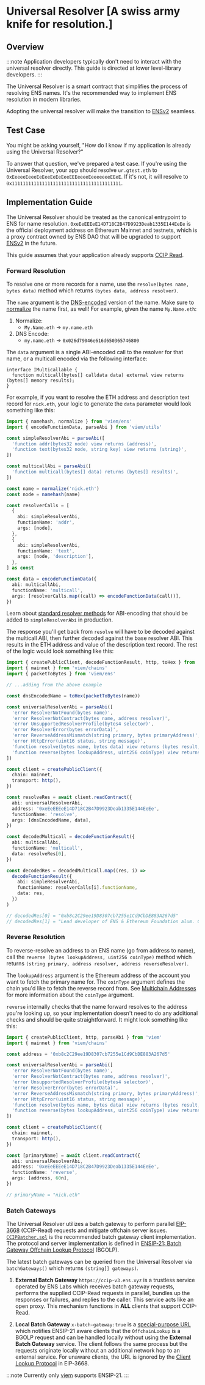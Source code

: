
# Universal Resolver [A swiss army knife for resolution.]

## Overview

:::note
Application developers typically don't need to interact with the universal resolver directly. This guide is directed at lower level-library developers.
:::

The Universal Resolver is a smart contract that simplifies the process of resolving ENS names. It's the recommended way to implement ENS resolution in modern libraries.

Adopting the universal resolver will make the transition to [ENSv2](https://ens.domains/ensv2) seamless.

## Test Case

You might be asking yourself, "How do I know if my application is already using the Universal Resolver?"

To answer that question, we've prepared a test case. If you're using the Universal Resolver, your app should resolve `ur.gtest.eth` to `0xEeeeeEeeeEeEeeEeEeEeeEEEeeeeEeeeeeeeEEeE`. If it's not, it will resolve to `0x1111111111111111111111111111111111111111`.


## Implementation Guide

The Universal Resolver should be treated as the canonical entrypoint to ENS for name resolution. `0xeEeEEEeE14D718C2B47D9923Deab1335E144EeEe` is the official deployment address on Ethereum Mainnet and testnets, which is a proxy contract owned by ENS DAO that will be upgraded to support [ENSv2](https://ens.domains/ensv2) in the future.

This guide assumes that your application already supports [CCIP Read](https://eips.ethereum.org/EIPS/eip-3668).

### Forward Resolution

To resolve one or more records for a name, use the `resolve(bytes name, bytes data)` method which returns `(bytes data, address resolver)`.

The `name` argument is the [DNS-encoded](/resolution/names#dns) version of the name. Make sure to [normalize](/resolution/names#normalize) the name first, as well! For example, given the name `My.Name.eth`:

1. Normalize:
   - `My.Name.eth` -> `my.name.eth`
2. DNS Encode:
   - `my.name.eth` -> `0x026d79046e616d650365746800`

The `data` argument is a single ABI-encoded call to the resolver for that name, or a multicall encoded via the following interface:

```solidity
interface IMulticallable {
  function multicall(bytes[] calldata data) external view returns (bytes[] memory results);
}
```

For example, if you want to resolve the ETH address and description text record for `nick.eth`, your logic to generate the `data` parameter would look something like this:

```ts
import { namehash, normalize } from 'viem/ens'
import { encodeFunctionData, parseAbi } from 'viem/utils'

const simpleResolverAbi = parseAbi([
  'function addr(bytes32 node) view returns (address)',
  'function text(bytes32 node, string key) view returns (string)',
])

const multicallAbi = parseAbi([
  'function multicall(bytes[] data) returns (bytes[] results)',
])

const name = normalize('nick.eth')
const node = namehash(name)

const resolverCalls = [
  {
    abi: simpleResolverAbi,
    functionName: 'addr',
    args: [node],
  },
  {
    abi: simpleResolverAbi,
    functionName: 'text',
    args: [node, 'description'],
  },
] as const

const data = encodeFunctionData({
  abi: multicallAbi,
  functionName: 'multicall',
  args: [resolverCalls.map((call) => encodeFunctionData(call))],
})
```

Learn about [standard resolver methods](/resolvers/interfaces) for ABI-encoding that should be added to `simpleResolverAbi` in production.

The response you'll get back from `resolve` will have to be decoded against the multicall ABI, then further decoded against the base resolver ABI. This results in the ETH address and value of the description text record. The rest of the logic would look something like this:

```ts
import { createPublicClient, decodeFunctionResult, http, toHex } from 'viem'
import { mainnet } from 'viem/chains'
import { packetToBytes } from 'viem/ens'

// ...adding from the above example

const dnsEncodedName = toHex(packetToBytes(name))

const universalResolverAbi = parseAbi([
  'error ResolverNotFound(bytes name)',
  'error ResolverNotContract(bytes name, address resolver)',
  'error UnsupportedResolverProfile(bytes4 selector)',
  'error ResolverError(bytes errorData)',
  'error ReverseAddressMismatch(string primary, bytes primaryAddress)',
  'error HttpError(uint16 status, string message)',
  'function resolve(bytes name, bytes data) view returns (bytes result, address resolver)',
  'function reverse(bytes lookupAddress, uint256 coinType) view returns (string primary, address resolver, address reverseResolver)',
])

const client = createPublicClient({
  chain: mainnet,
  transport: http(),
})

const resolveRes = await client.readContract({
  abi: universalResolverAbi,
  address: '0xeEeEEEeE14D718C2B47D9923Deab1335E144EeEe',
  functionName: 'resolve',
  args: [dnsEncodedName, data],
})

const decodedMulticall = decodeFunctionResult({
  abi: multicallAbi,
  functionName: 'multicall',
  data: resolveRes[0],
})

const decodedRes = decodedMulticall.map((res, i) =>
  decodeFunctionResult({
    abi: simpleResolverAbi,
    functionName: resolverCalls[i].functionName,
    data: res,
  })
)

// decodedRes[0] = "0xb8c2C29ee19D8307cb7255e1Cd9CbDE883A267d5"
// decodedRes[1] = "Lead developer of ENS & Ethereum Foundation alum. Certified rat tickler. he/him."
```

### Reverse Resolution

To reverse-resolve an address to an ENS name (go from address to name), call the `reverse (bytes lookupAddress, uint256 coinType)` method which returns `(string primary, address resolver, address reverseResolver)`.

The `lookupAddress` argument is the Ethereum address of the account you want to fetch the primary name for. The `coinType` argument defines the chain you'd like to fetch the reverse record from. See [Multichain Addresses](/web/resolution#multichain-addresses) for more information about the `coinType` argument.

`reverse` internally checks that the name forward resolves to the address you're looking up, so your implementation doesn't need to do any additional checks and should be quite straightforward. It might look something like this:

```ts
import { createPublicClient, http, parseAbi } from 'viem'
import { mainnet } from 'viem/chains'

const address = '0xb8c2C29ee19D8307cb7255e1Cd9CbDE883A267d5'

const universalResolverAbi = parseAbi([
  'error ResolverNotFound(bytes name)',
  'error ResolverNotContract(bytes name, address resolver)',
  'error UnsupportedResolverProfile(bytes4 selector)',
  'error ResolverError(bytes errorData)',
  'error ReverseAddressMismatch(string primary, bytes primaryAddress)',
  'error HttpError(uint16 status, string message)',
  'function resolve(bytes name, bytes data) view returns (bytes result, address resolver)',
  'function reverse(bytes lookupAddress, uint256 coinType) view returns (string primary, address resolver, address reverseResolver)',
])

const client = createPublicClient({
  chain: mainnet,
  transport: http(),
})

const [primaryName] = await client.readContract({
  abi: universalResolverAbi,
  address: '0xeEeEEEeE14D718C2B47D9923Deab1335E144EeEe',
  functionName: 'reverse',
  args: [address, 60n],
})

// primaryName = "nick.eth"
```

### Batch Gateways

The Universal Resolver utilizes a batch gateway to perform parallel [EIP-3668](https://eips.ethereum.org/EIPS/eip-3668) (CCIP-Read) requests and mitigate offchain server issues. [`CCIPBatcher.sol`](https://github.com/ensdomains/ens-contracts/blob/staging/contracts/ccipRead/CCIPBatcher.sol) is the recommended batch gateway client implementation. The protocol and server implementation is defined in [ENSIP-21: Batch Gateway Offchain Lookup Protocol](/ensip/21/) (BGOLP).

The latest batch gateways can be queried from the Universal Resolver via `batchGateways()` which returns `(string[] gateways)`.

1. **External Batch Gateway** `https://ccip-v3.ens.xyz` is a trustless service operated by ENS Labs which receives batch gateway requests, performs the supplied CCIP-Read requests in parallel, bundles up the responses or failures, and replies to the caller. This service acts like an open proxy. This mechanism functions in **ALL** clients that support CCIP-Read.

2. **Local Batch Gateway** `x-batch-gateway:true` is a [special-purpose URL](/ensip/21/) which notifies ENSIP-21 aware clients that the `OffchainLookup` is a BGOLP request and can be handled locally without using the **External Batch Gateway** service. The client follows the same process but the requests originate locally without an additional network hop to an external service. For unaware clients, the URL is ignored by the [Client Lookup Protocol](https://eips.ethereum.org/EIPS/eip-3668#client-lookup-protocol) in EIP-3668.

:::note
Currently only [viem](https://github.com/wevm/viem/blob/main/src/utils/ens/localBatchGatewayRequest.ts) supports ENSIP-21.
:::

